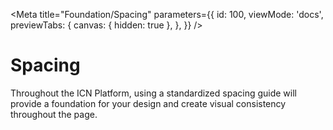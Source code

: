 
<Meta
  title="Foundation/Spacing"
  parameters={{
    id: 100,
    viewMode: 'docs',
    previewTabs: {
      canvas: { hidden: true },
    },
  }}
/>

# Spacing

Throughout the ICN Platform, using a standardized spacing guide will provide a foundation for your design and create visual consistency throughout the page.
